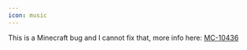 ```yaml
---
icon: music
---
```


This is a Minecraft bug and I cannot fix that, more info here: [MC-10436](https://bugs.mojang.com/browse/MC/issues/MC-10436)
